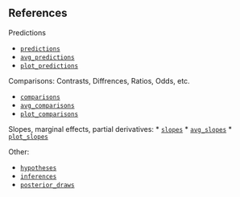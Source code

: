 ## References {.unnumbered}

Predictions

* [`predictions`](reference/predictions.html)
* [`avg_predictions`](reference/predictions.html)
* [`plot_predictions`](reference/plot_predictions.html)

Comparisons: Contrasts, Diffrences, Ratios, Odds, etc.

* [`comparisons`](reference/comparisons.html)
* [`avg_comparisons`](reference/comparisons.html)
* [`plot_comparisons`](reference/plot_comparisons.html)

Slopes, marginal effects, partial derivatives:
* [`slopes`](reference/slopes.html)
* [`avg_slopes`](reference/slopes.html)
* [`plot_slopes`](reference/plot_slopes.html)

Other:

* [`hypotheses`](reference/hypotheses.html)
* [`inferences`](reference/inferences.html)
* [`posterior_draws`](reference/posterior_draws.html)

::: {#refs}
:::
